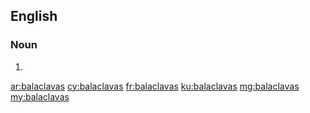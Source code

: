 ==English==

===Noun===
{{head|en|plural}}

# {{plural of|balaclava|lang=en}}

[[ar:balaclavas]]
[[cy:balaclavas]]
[[fr:balaclavas]]
[[ku:balaclavas]]
[[mg:balaclavas]]
[[my:balaclavas]]